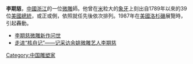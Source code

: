 
{{BLP unsourced|time=2012-01-15T11:13:37+00:00}}
'''李期慈'''，[[中國|中國]][[浙江|浙江]]的一位[[微雕|微雕]]師。他曾在[[稻|米]]粒大的[[象牙|象牙]]上刻出自1789年以來的39位[[美國總統|美國總統]]，或正或側，依照就任先後依次排列。1987年在[[美國|美國]][[洛杉磯|洛杉磯]]展覽時，引起轟動。
* [https://web.archive.org/web/20090323010825/http://www.zj.xinhuanet.com/newscenter/2007-02/02/content_9210520.htm 李期慈微雕新作问世]
* [http://bbs.qjwb.com.cn/read-htm-tid-915620.html 走进“核舟记”——记采访余姚微雕艺人李期慈]{{Dead link|date=2019年4月 |bot=InternetArchiveBot |fix-attempted=yes }}
[[Category:中国雕塑家|Category:中国雕塑家]]
{{中国艺术家小作品}}